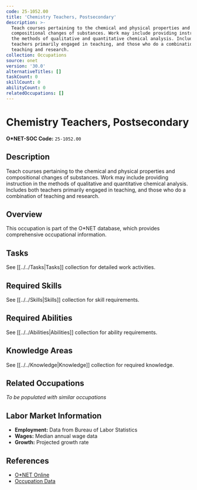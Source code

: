 ```yaml
---
code: 25-1052.00
title: 'Chemistry Teachers, Postsecondary'
description: >-
  Teach courses pertaining to the chemical and physical properties and
  compositional changes of substances. Work may include providing instruction in
  the methods of qualitative and quantitative chemical analysis. Includes both
  teachers primarily engaged in teaching, and those who do a combination of
  teaching and research.
collection: Occupations
source: onet
version: '30.0'
alternativeTitles: []
taskCount: 0
skillCount: 0
abilityCount: 0
relatedOccupations: []
---
```

# Chemistry Teachers, Postsecondary

**O*NET-SOC Code:** `25-1052.00`

## Description

Teach courses pertaining to the chemical and physical properties and compositional changes of substances. Work may include providing instruction in the methods of qualitative and quantitative chemical analysis. Includes both teachers primarily engaged in teaching, and those who do a combination of teaching and research.

## Overview

This occupation is part of the O*NET database, which provides comprehensive occupational information.

## Tasks

See [[../../Tasks|Tasks]] collection for detailed work activities.

## Required Skills

See [[../../Skills|Skills]] collection for skill requirements.

## Required Abilities

See [[../../Abilities|Abilities]] collection for ability requirements.

## Knowledge Areas

See [[../../Knowledge|Knowledge]] collection for required knowledge.

## Related Occupations

*To be populated with similar occupations*

## Labor Market Information

- **Employment:** Data from Bureau of Labor Statistics
- **Wages:** Median annual wage data
- **Growth:** Projected growth rate

## References

- [O*NET Online](https://www.onetonline.org/link/summary/25-1052.00)
- [Occupation Data](https://www.onetcenter.org/)
